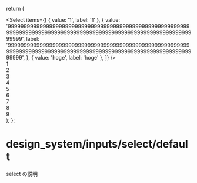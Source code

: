 
  return (
    <div>
      <Select
        items={[
          { value: '1', label: '1' },
          {
            value:
              '999999999999999999999999999999999999999999999999999999999999999999999999999999999999999999999999999999999999999999999999',
            label:
              '999999999999999999999999999999999999999999999999999999999999999999999999999999999999999999999999999999999999999999999999',
          },
          { value: 'hoge', label: 'hoge' },
        ]}
      />
      <br />1
      <br />2
      <br />3
      <br />4
      <br />5
      <br />6
      <br />7
      <br />8
      <br />9
    </div>
  );
};

<Meta title="design_system/inputs/select/default" component={Component} />

# design_system/inputs/select/default

select の説明

<Story name="default" args={{}}></Story>

<Source>
  <Component />
</Source>

<Props story="default" />
